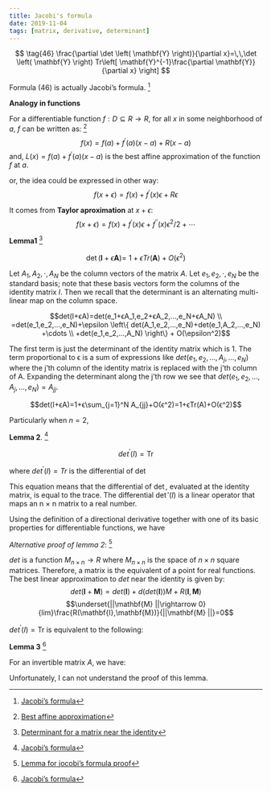 ---
title: Jacobi's formula
date: 2019-11-04
tags: [matrix, derivative, determinant]
---

<p class=boxed>
$$
\tag{46}
\frac{\partial  \det \left( \mathbf{Y} \right)}{\partial x}=\,\,\det \left( \mathbf{Y} \right) Tr\left[ \mathbf{Y}^{-1}\frac{\partial \mathbf{Y}}{\partial x} \right] 
$$
</p>

Formula $(46)$ is actually Jacobi's formula. [^1]

**Analogy in functions**

For a differentiable function $f: D\subseteq R\rightarrow R$, for all $x$ in some neighborhood of $a$, $f$ can be written as: [^2]
$$f(x)=f(a)+f^{\prime}(a) (x−a)+R(x−a) $$
and, $L(x)=f(a)+f^{\prime}(a)(x−a)$  is the best affine approximation of the function $f$ at $a$.

or, the idea could be expressed in other way:
$$f(x+\epsilon)=f(x)+f^{\prime}(x) \epsilon +R\epsilon $$

It comes from **Taylor aproximation** at $x+\epsilon$:
$$f(x+\epsilon)=f(x)+f^{\prime}(x) \epsilon +f^{\prime\prime}(x) \epsilon^2 /2 + \cdots  $$

**Lemma1** [^3]

<p class=boxed>
$$
\det \left( \mathbf{I}+\epsilon \mathbf{A} \right) =\,\,1+\epsilon Tr\left( \mathbf{A} \right) +O\left( \epsilon^2 \right) 
$$
</p>

Let $A_1,A_2, \cdot,A_N$ be the column vectors of the matrix $A$. Let $e_1,e_2, \cdot,e_N$ be the standard basis; note that these basis vectors form the columns of the identity matrix $I$. Then we recall that the determinant is an alternating multi-linear map on the column space.

$$det(I+ϵA)=det(e_1+ϵA_1,e_2+ϵA_2,…,e_N+ϵA_N) \\
=det(e_1,e_2,…,e_N)+\epsilon \left\{ det(A_1,e_2,…,e_N)+det(e_1,A_2,…,e_N) +\cdots \\
 +det(e_1,e_2,…,A_N) \right\} + O(\epsilon^2)$$

The first term is just the determinant of the identity matrix which is 1. The term proportional to ϵ is a sum of expressions like $det(e_1,e_2,…,A_j,…,e_N)$ where the j'th column of the identity matrix is replaced with the j'th column of A. Expanding the determinant along the j'th row we see that $det(e_1,e_2,…,A_j,…,e_N)=A_{jj}$.

$$det(I+ϵA)=1+ϵ\sum_{j=1}^N A_{jj}+O(ϵ^2)=1+ϵTr(A)+O(ϵ^2)$$

Particularly when $n=2$,
\begin{align}
\det \left( I+\epsilon A \right) &=\det \left( \begin{matrix}{}
	1+\varepsilon a_{11}&		\varepsilon a_{12}\\
	\varepsilon a_{21}&		1+\varepsilon a_{22}\\
\end{matrix} \right) \,\, \\
&=\,\,1+\varepsilon \left( a_{11}+a_{22} \right) +\varepsilon ^2\left( a_{11}a_{22}-a_{12}a_{21} \right) \,\,\\
&=\,\,1+\varepsilon Tr\left( A \right) +\varepsilon ^2\det \left( A \right) 
\end{align}

**Lemma 2**. [^1]

<p class=boxed>
$$ det^{\prime}(I)=\mathrm {Tr} $$
</p>
where $det^{\prime}(I)=Tr$ is the differential of ${\displaystyle \det }$

This equation means that the differential of ${\displaystyle \det }$, evaluated at the identity matrix, is equal to the trace. The differential ${\displaystyle \det '(I)}$ is a linear operator that maps an n × n matrix to a real number.

Using the definition of a directional derivative together with one of its basic properties for differentiable functions, we have
\begin{equation}
 \operatorname{det}^{\prime}(I)(T)=\nabla_{T} \operatorname{det}(I)=\lim _{\varepsilon \rightarrow 0} \frac{\operatorname{det}(I+\varepsilon T)-\operatorname{det} I}{\varepsilon} \\
 = lim_{\varepsilon \rightarrow 0} \frac{1+ϵTr(T)+O(ϵ^2)-1}{\varepsilon} \\
 = Tr(T)
\end{equation}

*Alternative proof of lemma 2*: [^4]

$det$  is a function $M_{n×n}→R$ where $M_{n×n}$ is the space of $n×n$ square matrices. Therefore, a matrix is the equivalent of a point for real functions. The best linear approximation to $det$ near the identity is given by:
$$det(\mathbf{I}+\mathbf{M})=det(\mathbf{I})+d(det(\mathbf{I}))M+R(\mathbf{I},\mathbf{M})$$
$$\underset{||\mathbf{M} ||\rightarrow 0}{lim}\frac{R(\mathbf{I},\mathbf{M})}{||\mathbf{M} ||}=0$$

$det^{\prime}(I)=\mathrm {Tr}$ is equivalent to the following:

<p class=boxed>
\begin{equation}
 \left.\frac{\mathrm{d}}{\mathrm{d} t}[\operatorname{det}(\mathbf{I}+t \mathbf{B})]\right|_{t=0}=\operatorname{Tr}(\mathbf{B}) 
\end{equation}
</p>

**Lemma 3** [^1]

For an invertible matrix $A$, we have:
<p class=boxed>
\begin{equation}
 \operatorname{det}^{\prime}(A)(T)=\operatorname{det} A \operatorname{tr}\left(A^{-1} T\right) 
\end{equation}
</p>

Unfortunately, I can not understand the proof of this lemma.

[^1]: [Jacobi's formula](https://en.wikipedia.org/wiki/Jacobi%27s_formula)
[^2]: [Best affine approximation](https://math.stackexchange.com/questions/1784262/how-is-the-derivative-truly-literally-the-best-linear-approximation-near-a-po)
[^3]: [Determinant for a matrix near the identity](https://math.stackexchange.com/questions/1174639/series-expansion-of-the-determinant-for-a-matrix-near-the-identity)
[^4]: [Lemma for jocobi's formula proof](https://math.stackexchange.com/questions/2393932/lemma-for-jacobis-formula-proof)